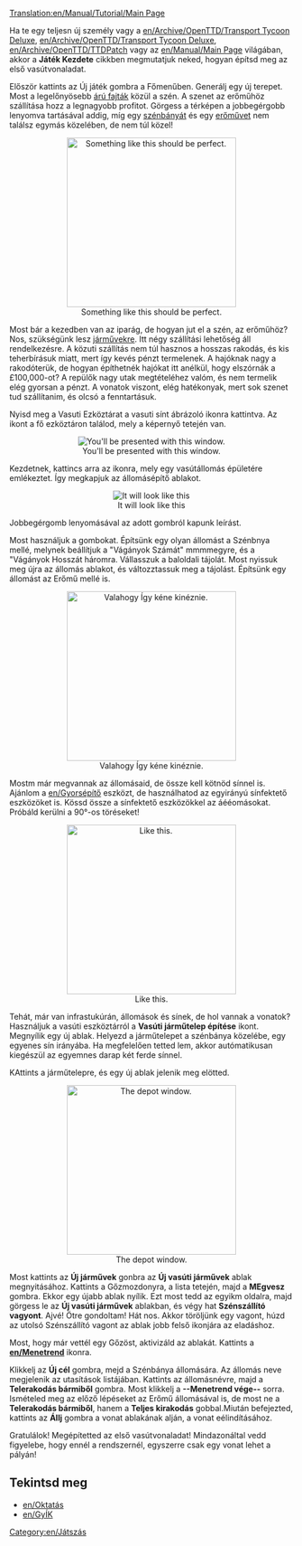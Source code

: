 [[Translation:en/Manual/Tutorial/Main Page]]
{{en/Oktatás}}

Ha te egy teljesn új személy vagy a [[en/Archive/OpenTTD/Transport Tycoon Deluxe]], [[en/Archive/OpenTTD/Transport Tycoon Deluxe]], [[en/Archive/OpenTTD/TTDPatch]] vagy az [[en/Manual/Main Page]] világában, akkor a '''Játék Kezdete''' cikkben megmutatjuk neked, hogyan építsd meg az első vasútvonaladat.

Először kattints az Új játék gombra a Főmenűben. Generálj egy új terepet. Most a legelőnyösebb [[en/Terhek|árú fajták]] közül a szén. A szenet az erőműhöz szállítása hozz a legnagyobb profitot. Görgess a térképen a jobbegérgobb lenyomva tartásával addig, míg egy [[en/Szénbánya|szénbányát]] és egy [[en/Erőmű|erőművet]] nem találsz egymás közelében, de nem túl közel!

<center>[[File:en/Manual/Tutorial/Tutorial1.png|thumb|300px|center|Something like this should be perfect.]]</center>

Most bár a kezedben van az iparág, de hogyan jut el a szén, az erőműhöz? Nos, szükségünk lesz [[en/Járművek|járművekre]]. Itt négy szállítási lehetőség áll rendelkezésre. A közuti szállítás nem túl hasznos a hosszas rakodás, és kis teherbírásuk miatt, mert így kevés pénzt termelenek. A hajóknak nagy a rakodóterük, de hogyan építhetnék hajókat itt anélkül, hogy elszórnák a £100,000-ot? A repülők nagy utak megtételéhez valóm, és nem termelik elég gyorsan a pénzt. A vonatok viszont, elég hatékonyak, mert sok szenet tud szállítanim, és olcsó a fenntartásuk.

Nyisd meg a Vasuti Ezköztárat a vasuti sínt ábrázoló ikonra kattintva. Az ikont a fő ezköztáron találod, mely a képernyő tetején van.
<center>[[File:en/Manual/Railroad Construction.png|center|You'll be presented with this window.]]</center>

Kezdetnek, kattincs arra az ikonra, mely egy vasútállomás épületére emlékeztet. Így megkapjuk az állomásépítő ablakot.
<center>[[File:en/Manual/Stationgui.png|center|frame|It will look like this]]</center>

Jobbegérgomb lenyomásával az adott gombról kapunk leírást.

Most használjuk a gombokat. Építsünk egy olyan állomást a Szénbnya mellé, melynek beállítjuk a "Vágányok Számát" mmmmegyre, és a "Vágányok Hosszát háromra. Vállasszuk a baloldali tájolát. Most nyissuk meg újra az állomás ablakot, és változztassuk meg a tájolást. Építsünk egy állomást az Erőmű mellé is.

<center>[[File:en/Manual/Tutorial/Tutorial2.png|thumb|300px|center|Valahogy Így kéne kinéznie.]]</center>

Mostm már megvannak az állomásaid, de össze kell kötnöd sínnel is. Ajánlom a [[en/Gyorsépítő]] eszközt, de használhatod az egyirányú sínfektető eszközöket is. Kössd össze a sínfektető eszközökkel az áééomásokat. Próbáld kerülni a 90°-os töréseket!

<center>[[File:en/Manual/Tutorial/Tutorial3.png|thumb|300px|center|Like this.]]</center>

Tehát, már van infrastukúrán, állomások és sínek, de hol vannak a vonatok? Használjuk a vasúti eszköztárról a '''Vasúti járműtelep építése''' ikont. Megnyílik egy új ablak. Helyezd a járműtelepet a szénbánya közelébe, egy egyenes sín irányába. Ha megfelelően tetted lem, akkor autómatikusan kiegészül az egyemnes darap két ferde sínnel.

KAttints a járműtelepre, és egy új ablak jelenik meg elötted.

<center>[[File:en/Manual/Tutorial/Tutorial4.png|thumb|300px|center|The depot window.]]</center>

Most kattints az '''Új járművek''' gonbra az '''Új vasúti járművek''' ablak megnyitásához. Kattints a Gőzmozdonyra, a lista tetején, majd a '''MEgvesz''' gombra. Ekkor egy újabb ablak nyílik. Ezt most tedd az egyikm oldalra, majd görgess le az '''Új vasúti járművek''' ablakban, és végy hat '''Szénszállító vagyont'''. Ajvé! Ötre gondoltam! Hát nos. Akkor töröljünk egy vagont, húzd az utolsó Szénszállító vagont az ablak jobb felső ikonjára az eladáshoz.

Most, hogy már vettél egy Gőzöst, aktivizáld az ablakát. Kattints a '''[[en/Menetrend]]''' ikonra.

Klikkelj az '''Új cél''' gombra, mejd a Szénbánya állomására. Az állomás neve megjelenik az utasítások listájában. Kattints az állomásnévre, majd a '''Telerakodás bármiből''' gombra. Most klikkelj a '''--Menetrend vége--''' sorra. Ismételed meg az előző lépéseket az Erőmű állomásával is, de most ne a '''Telerakodás bármiből''', hanem a '''Teljes kirakodás''' gobbal.Miután befejezted, kattints az '''Állj''' gombra a vonat ablakának alján, a vonat eélindításához.

Gratulálok! Megépítetted az első vasútvonaladat! Mindazonáltal vedd figyelebe, hogy ennél a rendszernél, egyszerre csak egy vonat lehet a pályán!

==Tekintsd meg==
*[[en/Oktatás]]
*[[en/GyÍK]]

[[Category:en/Játszás]]